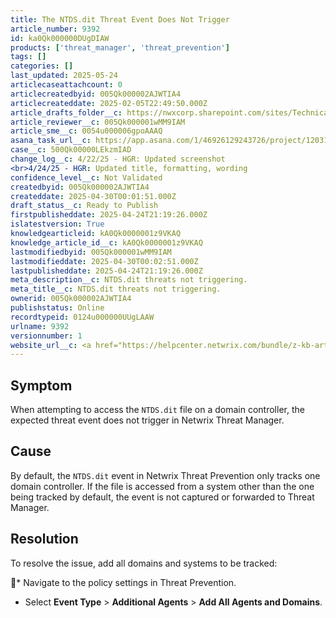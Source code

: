 ```yaml
---
title: The NTDS.dit Threat Event Does Not Trigger
article_number: 9392
id: ka0Qk000000DUgDIAW
products: ['threat_manager', 'threat_prevention']
tags: []
categories: []
last_updated: 2025-05-24
articlecaseattachcount: 0
articlecreatedbyid: 005Qk000002AJWTIA4
articlecreateddate: 2025-02-05T22:49:50.000Z
article_drafts_folder__c: https://nwxcorp.sharepoint.com/sites/TechnicalSupportOperations/Shared%20Documents/Technical%20Knowledge%20Management/Salesforce%20Knowledge%20Drafts/kA0Qk0000001z9VKAQ
article_reviewer__c: 005Qk000001wMM9IAM
article_sme__c: 0054u000006gpoAAAQ
asana_task_url__c: https://app.asana.com/1/46926129243726/project/1203106155380297/task/1210075929847537
case__c: 500Qk00000LEkzmIAD
change_log__c: 4/22/25 - HGR: Updated screenshot
<br>4/24/25 - HGR: Updated title, formatting, wording
confidence_level__c: Not Validated
createdbyid: 005Qk000002AJWTIA4
createddate: 2025-04-30T00:01:51.000Z
draft_status__c: Ready to Publish
firstpublisheddate: 2025-04-24T21:19:26.000Z
islatestversion: True
knowledgearticleid: kA0Qk0000001z9VKAQ
knowledge_article_id__c: kA0Qk0000001z9VKAQ
lastmodifiedbyid: 005Qk000001wMM9IAM
lastmodifieddate: 2025-04-30T00:02:51.000Z
lastpublisheddate: 2025-04-24T21:19:26.000Z
meta_description__c: NTDS.dit threats not triggering.
meta_title__c: NTDS.dit threats not triggering.
ownerid: 005Qk000002AJWTIA4
publishstatus: Online
recordtypeid: 0124u000000UUgLAAW
urlname: 9392
versionnumber: 1
website_url__c: <a href="https://helpcenter.netwrix.com/bundle/z-kb-articles-salesforce/page/kA0Qk0000001z9VKAQ.html" target="_blank">Open in a new window</a>
---
```


## Symptom

When attempting to access the `` NTDS.dit `` file on a domain controller, the expected threat event does not trigger in Netwrix Threat Manager.

## Cause

By default, the `` NTDS.dit `` event in Netwrix Threat Prevention only tracks one domain controller. If the file is accessed from a system other than the one being tracked by default, the event is not captured or forwarded to Threat Manager.

## Resolution

To resolve the issue, add all domains and systems to be tracked:

* Navigate to the policy settings in Threat Prevention.
  * Select __Event Type__ > __Additional Agents__ > __Add All Agents and Domains__.
